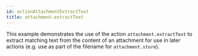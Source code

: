 ```yaml
---
id: actionAttachmentExtractText
title: attachment.extractText
---
```


This example demonstrates the use of the action `attachment.extractText` to extract matching text from the content of an attachment for use in later actions (e.g. use as part of the filename for `attachment.store`).

<RenderExample path="src/examples/actions/actionAttachmentExtractText.ts" example={actionAttachmentExtractTextExample} />
